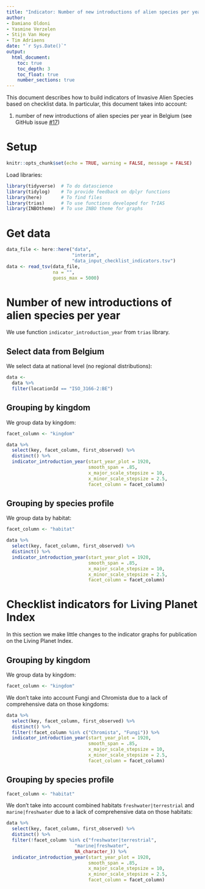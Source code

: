 ```yaml
---
title: "Indicator: Number of new introductions of alien species per year"
author:
- Damiano Oldoni
- Yasmine Verzelen
- Stijn Van Hoey
- Tim Adriaens
date: "`r Sys.Date()`"
output:
  html_document:
    toc: true
    toc_depth: 3
    toc_float: true
    number_sections: true
---
```


This document describes how to build indicators of Invasive Alien Species based 
on checklist data. In particular, this document takes into account:

1. number of new introductions of alien species per year in Belgium (see GitHub 
issue [#17](https://github.com/trias-project/pipeline/issues/17))

# Setup

```r
knitr::opts_chunk$set(echo = TRUE, warning = FALSE, message = FALSE)
```

Load libraries:

```r
library(tidyverse)  # To do datascience
library(tidylog)    # To provide feedback on dplyr functions
library(here)       # To find files
library(trias)      # To use functions developed for TrIAS
library(INBOtheme)  # To use INBO theme for graphs
```

# Get data

```r
data_file <- here::here("data",
                        "interim",
                        "data_input_checklist_indicators.tsv")
data <- read_tsv(data_file,
                 na = "",
                 guess_max = 5000)
```

# Number of new introductions of alien species per year

We use function `indicator_introduction_year` from `trias` library.

## Select data from Belgium

We select data at national level (no regional distributions):

```r
data <-
  data %>%
  filter(locationId == "ISO_3166-2:BE")
```

## Grouping by kingdom

We group data by kingdom:

```r
facet_column <- "kingdom"
```

```r
data %>%
  select(key, facet_column, first_observed) %>%
  distinct() %>%
  indicator_introduction_year(start_year_plot = 1920,
                              smooth_span = .85,
                              x_major_scale_stepsize = 10,
                              x_minor_scale_stepsize = 2.5,
                              facet_column = facet_column)
```

## Grouping by species profile

We group data by habitat:

```r
facet_column <- "habitat"
```

```r
data %>%
  select(key, facet_column, first_observed) %>%
  distinct() %>%
  indicator_introduction_year(start_year_plot = 1920, 
                              smooth_span = .85,
                              x_major_scale_stepsize = 10,
                              x_minor_scale_stepsize = 2.5,
                              facet_column = facet_column)
```

# Checklist indicators for Living Planet Index

In this section we make little changes to the indicator graphs for publication on the Living Planet Index.

## Grouping by kingdom

We group data by kingdom:

```r
facet_column <- "kingdom"
```

We don't take into account Fungi and Chromista due to a lack of comprehensive data on those kingdoms:

```r
data %>%
  select(key, facet_column, first_observed) %>%
  distinct() %>%
  filter(!facet_column %in% c("Chromista", "Fungi")) %>%
  indicator_introduction_year(start_year_plot = 1920, 
                              smooth_span = .85,
                              x_major_scale_stepsize = 10,
                              x_minor_scale_stepsize = 2.5,
                              facet_column = facet_column)
```

## Grouping by species profile

```r
facet_column <- "habitat"
```

We don't take into account combined habitats `freshwater|terrestrial` and `marine|freshwater` due to a lack of comprehensive data on those habitats:

```r
data %>%
  select(key, facet_column, first_observed) %>%
  distinct() %>%
  filter(!facet_column %in% c("freshwater|terrestrial",
                         "marine|freshwater",
                         NA_character_)) %>%
  indicator_introduction_year(start_year_plot = 1920,
                              smooth_span = .85,
                              x_major_scale_stepsize = 10,
                              x_minor_scale_stepsize = 2.5,
                              facet_column = facet_column)
```
